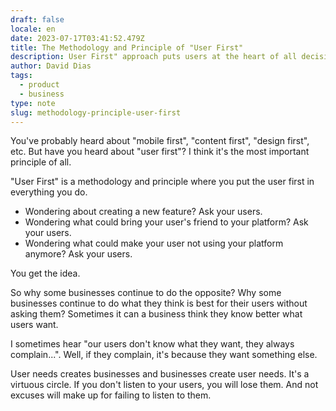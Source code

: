 ```yaml
---
draft: false
locale: en
date: 2023-07-17T03:41:52.479Z
title: The Methodology and Principle of "User First"
description: User First" approach puts users at the heart of all decisions. Engage with them to understand needs, ensuring your business remains relevant and loved.
author: David Dias
tags:
  - product
  - business
type: note
slug: methodology-principle-user-first
---
```


You've probably heard about "mobile first", "content first", "design first", etc. But have you heard about "user first"? I think it's the most important principle of all.

"User First" is a methodology and principle where you put the user first in everything you do.

- Wondering about creating a new feature? Ask your users.
- Wondering what could bring your user's friend to your platform? Ask your users.
- Wondering what could make your user not using your platform anymore? Ask your users.

You get the idea.

So why some businesses continue to do the opposite? Why some businesses continue to do what they think is best for their users without asking them? Sometimes it can a business think they know better what users want.

I sometimes hear "our users don't know what they want, they always complain...". Well, if they complain, it's because they want something else.

User needs creates businesses and businesses create user needs. It's a virtuous circle. If you don't listen to your users, you will lose them. And not excuses will make up for failing to listen to them.
